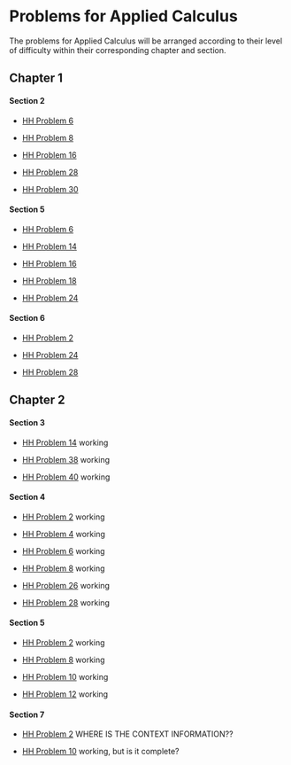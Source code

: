 Problems for Applied Calculus
========================================================

The problems for Applied Calculus will be arranged according to their level of difficulty within their corresponding chapter and section.  

## Chapter 1  

#### Section 2     
* [HH Problem 6](http://dtkaplan.github.io/Summer-2013/AppliedCalculus/HughesHalletBook/Chap01/C1-S2-P6.html) 

* [HH Problem 8](http://dtkaplan.github.io/Summer-2013/AppliedCalculus/HughesHalletBook/Chap01/C1-S2-P8.html)

* [HH Problem 16](http://dtkaplan.github.io/Summer-2013/AppliedCalculus/HughesHalletBook/Chap01/C1-S2-P16.html)

* [HH Problem 28](http://dtkaplan.github.io/Summer-2013/AppliedCalculus/HughesHalletBook/Chap01/C1-S2-P28.html)

* [HH Problem 30](http://dtkaplan.github.io/Summer-2013/AppliedCalculus/HughesHalletBook/Chap01/C1-S2-P30.html)

#### Section 5
* [HH Problem 6](http://dtkaplan.github.io/Summer-2013/AppliedCalculus/HughesHalletBook/Chap01/C1-S5-P6.html)

* [HH Problem 14](http://dtkaplan.github.io/Summer-2013/AppliedCalculus/HughesHalletBook/Chap01/C1-S5-P14.html)

* [HH Problem 16](http://dtkaplan.github.io/Summer-2013/AppliedCalculus/HughesHalletBook/Chap01/C1-S5-P16.html)

* [HH Problem 18](http://dtkaplan.github.io/Summer-2013/AppliedCalculus/HughesHalletBook/Chap01/C1-S5-P18.html)

* [HH Problem 24](http://dtkaplan.github.io/Summer-2013/AppliedCalculus/HughesHalletBook/Chap01/C1-S5-P24.html)

#### Section 6
* [HH Problem 2](http://dtkaplan.github.io/Summer-2013/AppliedCalculus/HughesHalletBook/Chap01/C1-S6-P2.html)

* [HH Problem 24](http://dtkaplan.github.io/Summer-2013/AppliedCalculus/HughesHalletBook/Chap01/C1-S6-P24.html)

* [HH Problem 28](http://dtkaplan.github.io/Summer-2013/AppliedCalculus/HughesHalletBook/Chap01/C-1-S6-P28.html)

## Chapter 2

#### Section 3

* [HH Problem 14](http://dtkaplan.github.io/Summer-2013/AppliedCalculus/HughesHalletBook/Chap02/AC-C2-S3-P14.html) working

* [HH Problem 38](http://dtkaplan.github.io/Summer-2013/AppliedCalculus/HughesHalletBook/Chap02/AC-C2-S3-P38.html) working

* [HH Problem 40](http://dtkaplan.github.io/Summer-2013/AppliedCalculus/HughesHalletBook/Chap02/AC-C2-S3-P40.html) working

#### Section 4

* [HH Problem 2](http://dtkaplan.github.io/Summer-2013/AppliedCalculus/HughesHalletBook/Chap02/AC-C2-S4-P2.html) working

* [HH Problem 4](http://dtkaplan.github.io/Summer-2013/AppliedCalculus/HughesHalletBook/Chap02/AC-C2-S4-P4.html) working

* [HH Problem 6](http://dtkaplan.github.io/Summer-2013/AppliedCalculus/HughesHalletBook/Chap02/AC-C2-S4-P6.html) working

* [HH Problem 8](http://dtkaplan.github.io/Summer-2013/AppliedCalculus/HughesHalletBook/Chap02/AC-C2-S4-P8.html) working

* [HH Problem 26](http://dtkaplan.github.io/Summer-2013/AppliedCalculus/HughesHalletBook/Chap02/AC-C2-S4-P26.html) working

* [HH Problem 28](http://dtkaplan.github.io/Summer-2013/AppliedCalculus/HughesHalletBook/Chap02/AC-C2-S4-P28.html) working

#### Section 5

* [HH Problem 2](http://dtkaplan.github.io/Summer-2013/AppliedCalculus/HughesHalletBook/Chap02/AC-C2-S5-P2.html) working

* [HH Problem 8](http://dtkaplan.github.io/Summer-2013/AppliedCalculus/HughesHalletBook/Chap02/AC-C2-S5-P8.html) working

* [HH Problem 10](http://dtkaplan.github.io/Summer-2013/AppliedCalculus/HughesHalletBook/Chap02/AC-C2-S5-P10.html) working

* [HH Problem 12](http://dtkaplan.github.io/Summer-2013/AppliedCalculus/HughesHalletBook/Chap02/AC-C2-S5-P12.html) working

#### Section 7
* [HH Problem 2](http://dtkaplan.github.io/Summer-2013/AppliedCalculus/HughesHalletBook/Chap01/C1-S7-P2.html) WHERE IS THE CONTEXT INFORMATION??

* [HH Problem 10](http://dtkaplan.github.io/Summer-2013/AppliedCalculus/HughesHalletBook/Chap01/C1-S7-P10.html) working, but is it complete?
